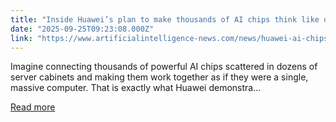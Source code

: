 ```yaml
---
title: "Inside Huawei’s plan to make thousands of AI chips think like one computer"
date: "2025-09-25T09:23:08.000Z"
link: "https://www.artificialintelligence-news.com/news/huawei-ai-chips-superpod-technology/"
---
```


Imagine connecting thousands of powerful AI chips scattered in dozens of server cabinets and making them work together as if they were a single, massive computer. That is exactly what Huawei demonstra...

[Read more](https://www.artificialintelligence-news.com/news/huawei-ai-chips-superpod-technology/)
